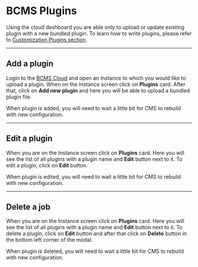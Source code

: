 # BCMS Plugins

Using the cloud dashboard you are able only to upload or update existing plugin 
with a new bundled plugin. To learn how to write plugins, please refer to 
[Customization Plugins section](/customization/plugins).

---

## Add a plugin

Login to the [BCMS Cloud](https://cloud.thebcms.com) and open an Instance to
which you would like to upload a plugin. When on the Instance screen click on
**Plugins** card. After that, click on **Add new plugin** and here you will be
able to upload a bundled plugin file.

When plugin is added, you will need to wait a little bit for CMS to rebuild
with new configuration.

---

## Edit a plugin

When you are on the Instance screen click on **Plugins** card. Here you will
see the list of all plugins with a plugin name and **Edit** button next to it.
To edit a plugin, click on **Edit** button.

When plugin is edited, you will need to wait a little bit for CMS to rebuild
with new configuration.

---

## Delete a job

When you are on the Instance screen click on **Plugins** card. Here you will
see the list of all plugins with a plugin name and **Edit** button next to it.
To delete a plugin, click on **Edit** button and after that click on **Delete**
button in the bottom left corner of the modal.

When plugin is deleted, you will need to wait a little bit for CMS to rebuild
with new configuration.